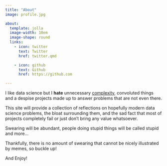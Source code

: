 ```yaml
---
title: "About"
image: profile.jpg

about:
  template: jolla
  image-width: 10em
  image-shape: round
  links:
    - icon: twitter
      text: Twitter
      href: twitter.qmd

    - icon: github
      text: Github
      href: https://github.com

---
```


I like data science but I **hate**  unnecessary [complexity](https://grugbrain.dev/#grug-on-complexity), convoluted things and a despise projects made up to answer problems that are not even there.

This site will provide a collection of reflections on hopefully modern data science problems, the bloat surrounding them, and the sad fact that most of projects completely fail or just don't bring any value whatsoever.

Swearing will be abundant, people doing stupid things will be called stupid and more...

Thankfully, there is no amount of swearing that cannot be nicely illustrated by memes, so buckle up!

And Enjoy!
